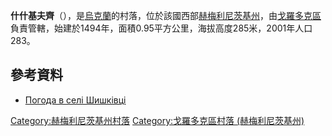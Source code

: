 {{coord|49|16|42|N|26|29|42|E|scale:100000|display=title}}

'''什什基夫齊'''（{{lang-uk|Шишківці}}），是[[烏克蘭|烏克蘭]]的村落，位於該國西部[[赫梅利尼茨基州|赫梅利尼茨基州]]，由[[戈羅多克區|戈羅多克區]]負責管轄，始建於1494年，面積0.95平方公里，海拔高度285米，2001年人口283。

==參考資料==
* [http://weather.in.ua/ua/hmel'nickaja/29029 Погода в селі Шишківці] {{Wayback|url=http://weather.in.ua/ua/hmel'nickaja/29029 |date=20111220120312 }}

{{DEFAULTSORT:Шишківці}}
[[Category:赫梅利尼茨基州村落|Category:赫梅利尼茨基州村落]]
[[Category:戈羅多克區村落_(赫梅利尼茨基州)|Category:戈羅多克區村落 (赫梅利尼茨基州)]]


{{Khmelnytskyi-geo-stub}}